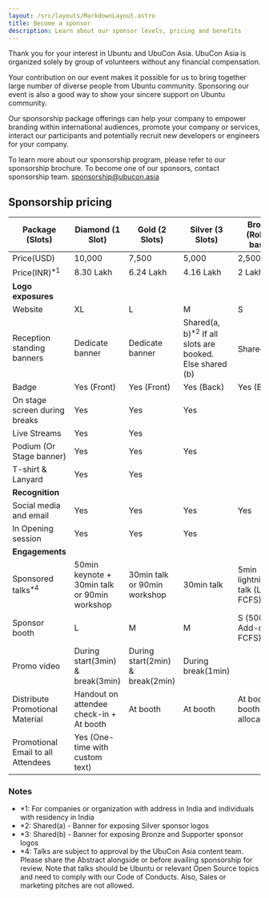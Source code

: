 ```yaml
---
layout: /src/layouts/MarkdownLayout.astro
title: Become a sponsor
description: Learn about our sponsor levels, pricing and benefits
---
```

Thank you for your interest in Ubuntu and UbuCon Asia. UbuCon Asia is organized solely by group of volunteers without any financial compensation.

Your contribution on our event makes it possible for us to bring together large number of diverse people from Ubuntu community. Sponsoring our event is also a good way to show your sincere support on Ubuntu community.

Our sponsorship package offerings can help your company to empower branding within international audiences, promote your company or services, interact our participants and potentially recruit new developers or engineers for your company.

To learn more about our sponsorship program, please refer to our sponsorship brochure. To become one of our sponsors, contact sponsorship team. sponsorship@ubucon.asia

## Sponsorship pricing

| **Package (Slots)** | Diamond (1 Slot) | Gold (2 Slots) | Silver (3 Slots) | Bronze (Rolling basis) | Supporter (Rolling basis) |
| --- | --- | --- | --- | --- | --- |
| Price(USD) | 10,000  | 7,500 | 5,000 | 2,500 | 1,000 |
| Price(INR)<sup>*1</sup> | 8.30 Lakh | 6.24 Lakh | 4.16 Lakh| 2 Lakh | 83,000 |
| **Logo exposures** || |
| Website | XL | L | M | S | S |
| Reception standing banners | Dedicate banner | Dedicate banner | Shared(a, b)<sup>*2</sup> If all slots are booked. Else shared (b) | Shared(b)<sup>*3</sup> | Shared(b)<sup>*3</sup> |
| Badge | Yes (Front) | Yes (Front) | Yes (Back) | Yes (Back) |
| On stage screen during breaks | Yes | Yes | Yes |
| Live Streams | Yes | Yes |
| Podium (Or Stage banner) | Yes | Yes | Yes |
| T-shirt & Lanyard | Yes | Yes |
| **Recognition** || |
| Social media and email | Yes | Yes | Yes | Yes | Yes |
| In Opening session | Yes | Yes | Yes |
| **Engagements** || |
| Sponsored talks<sup>*4</sup> | 50min keynote + 30min talk or 90min workshop | 30min talk or 90min workshop | 30min talk | 5min lightning talk (Limited FCFS) |
| Sponsor booth | L | M | M | S (500 USD Add-on FCFS) |
| Promo video | During start(3min) & break(3min) | During start(2min) & break(2min) | During break(1min) |
| Distribute Promotional Material  | Handout on attendee check-in + At booth | At booth | At booth | At booth (If booth allocated) |
| Promotional Email to all Attendees | Yes (One-time with custom text) |

### Notes
- *1: For companies or organization with address in India and individuals with residency in India
- *2: Shared(a) - Banner for exposing Silver sponsor logos
- *3: Shared(b) - Banner for exposing Bronze and Supporter sponsor logos
- *4: Talks are subject to approval by the UbuCon Asia content team. Please share the Abstract alongside or before availing sponsorship for review. Note that talks should be Ubuntu or relevant Open Source topics and need to comply with our Code of Conducts. Also, Sales or marketing pitches are not allowed.
















































